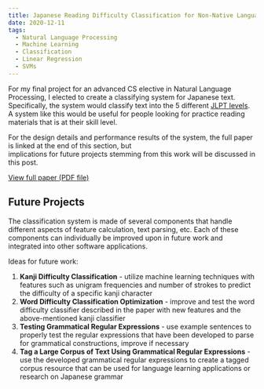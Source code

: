 ```yaml
---
title: Japanese Reading Difficulty Classification for Non-Native Language Learners
date: 2020-12-11
tags:
  - Natural Language Processing
  - Machine Learning
  - Classification
  - Linear Regression
  - SVMs
---
```


For my final project for an advanced CS elective in Natural Language Processing, I elected to 
create a classifying system for Japanese text. Specifically, the system would classify text into
the 5 different [JLPT levels](https://www.jlpt.jp/e/about/levelsummary.html). 
A system like this would be useful for people looking for practice reading materials
that is at their skill level. 

For the design details and performance results of the system, the full paper is linked at the end of this section, but  
implications for future projects stemming from this work will be discussed in this post.

<a href='https://dev-blog-materials.s3.amazonaws.com/j_text_classification_research_paper.pdf' target='_blank'>View full paper (PDF file)</a>

## Future Projects

The classification system is made of several components that handle 
different aspects of feature calculation, text parsing, etc. 
Each of these components can individually be improved upon in future work
and integrated into other software applications. 

Ideas for future work:

1. **Kanji Difficulty Classification** - utilize machine learning techniques with features such as 
unigram frequencies and number of strokes to predict the difficulty of a specific kanji character
2. **Word Difficulty Classification Optimization** - improve and test the word difficulty classifier 
described in the paper with new features and the above-mentioned kanji classifier
3. **Testing Grammatical Regular Expressions** - use example sentences to properly test the regular expressions 
that have been developed to parse for grammatical constructions, improve if necessary
4. **Tag a Large Corpus of Text Using Grammatical Regular Expressions** - use the developed grammatical regular expressions to create a tagged corpus resource
that can be used for language learning applications or research on Japanese grammar
